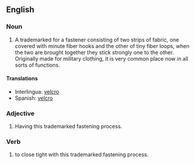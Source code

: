 ==English==
===Noun===
#A trademarked for a fastener consisting of two strips of fabric, one covered with minute fiber hooks and the other of tiny fiber loops, when the two are brought together they stick strongly one to the other. Originally made for military clothing, it is very common place now in all sorts of functions.

====Translations====
*Interlingua: [[velcro]]
*Spanish: [[velcro]]

===Adjective===
#Having this trademarked fastening process.


===Verb===
#to close tight with this trademarked fastening process.
